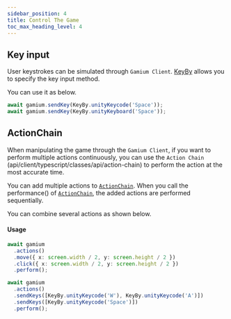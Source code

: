 ```yaml
---
sidebar_position: 4
title: Control The Game
toc_max_heading_level: 4
---
```



## Key input

User keystrokes can be simulated through `Gamium Client`.
[KeyBy](api/client/typescript/classes/key-by) allows you to specify the key input method.

You can use it as below.


<Tabs groupId="language" defaultValue="ts">
<TabItem value="ts" label="TypeScript" default> 

```ts
await gamium.sendKey(KeyBy.unityKeycode('Space'));
await gamium.sendKey(KeyBy.unityKeyboard('Space'));
```

</TabItem>
</Tabs>

## ActionChain

When manipulating the game through the `Gamium Client`, if you want to perform multiple actions continuously, you can use the `Action Chain` (api/client/typescript/classes/api/action-chain) to perform the action at the most accurate time.

You can add multiple actions to [`ActionChain`](api/client/typescript/classes/action-chain). When you call the performance() of [`ActionChain`](api/client/typescript/classes/action-chain), the added actions are performed sequentially.

You can combine several actions as shown below.

#### Usage

<Tabs groupId="language" defaultValue="ts">
<TabItem value="ts" label="TypeScript" default> 

```ts
await gamium
  .actions()
  .move({ x: screen.width / 2, y: screen.height / 2 })
  .click({ x: screen.width / 2, y: screen.height / 2 })
  .perform();

await gamium
  .actions()
  .sendKeys([KeyBy.unityKeycode('W'), KeyBy.unityKeycode('A')])
  .sendKeys([KeyBy.unityKeycode('Space')])
  .perform();
```

</TabItem>
</Tabs>
